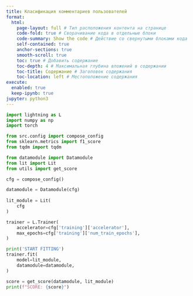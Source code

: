 ```yaml
---
title: Класификация комментариев пользователей
format:
  html:
    page-layout: full # Тип расположения контента на странице
    code-fold: true # Сворачивание кода в отдельные блоки
    code-summary: Show the code # Действие со свернутыми блоками кода
    self-contained: true
    anchor-sections: true
    smooth-scroll: true
    toc: true # Добавить содержание
    toc-depth: 4 # Максимальная глубина вложений в содержании
    toc-title: Содержание # Заголовок содержания
    toc-location: left # Местоположение содержания
execute:
  enabled: true
  keep-ipynb: true
jupyter: python3
---
```


```python
import lightning as L
import numpy as np
import torch

from src.config import compose_config
from sklearn.metrics import f1_score                  
from tqdm import tqdm

from datamodule import Datamodule
from lit import Lit
from utils import get_score
```


```python
cfg = compose_config()
```

```python
datamodule = Datamodule(cfg)
    
lit_module = Lit(
    cfg
)
```

```python
trainer = L.Trainer(
    accelerator=cfg['training']['accelerator'],
    max_epochs=cfg['training']['num_train_epochs'], 
)
```

```python
print('START FITTING')
trainer.fit(
    model=lit_module,
    datamodule=datamodule,
)
```

```python
score = get_score(datamodule, lit_module)
print(f"SCORE: {score}")
```



